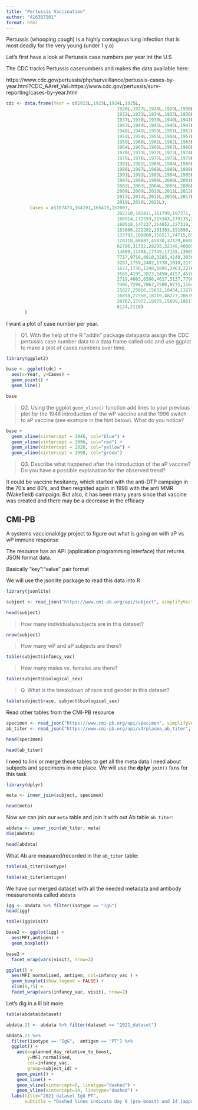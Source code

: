 ```yaml
---
title: "Pertussis Vaccination"
author: "A16307501"
format: html
---
```


Pertussis (whooping cough) is a highly contagious lung infection that is most deadly for the very young (under 1 y.o)

Let's first have a look at Pertussis case numbers per year int the U.S

The CDC tracks Pertussis casenumbers and makes the data available here:

https://www.cdc.gov/pertussis/php/surveillance/pertussis-cases-by-year.html?CDC_AAref_Val=https://www.cdc.gov/pertussis/surv-reporting/cases-by-year.html


```r
cdc <- data.frame(Year = c(1922L,1923L,1924L,1925L,
                                          1926L,1927L,1928L,1929L,1930L,1931L,
                                          1932L,1933L,1934L,1935L,1936L,
                                          1937L,1938L,1939L,1940L,1941L,1942L,
                                          1943L,1944L,1945L,1946L,1947L,
                                          1948L,1949L,1950L,1951L,1952L,
                                          1953L,1954L,1955L,1956L,1957L,1958L,
                                          1959L,1960L,1961L,1962L,1963L,
                                          1964L,1965L,1966L,1967L,1968L,1969L,
                                          1970L,1971L,1972L,1973L,1974L,
                                          1975L,1976L,1977L,1978L,1979L,1980L,
                                          1981L,1982L,1983L,1984L,1985L,
                                          1986L,1987L,1988L,1989L,1990L,
                                          1991L,1992L,1993L,1994L,1995L,1996L,
                                          1997L,1998L,1999L,2000L,2001L,
                                          2002L,2003L,2004L,2005L,2006L,2007L,
                                          2008L,2009L,2010L,2011L,2012L,
                                          2013L,2014L,2015L,2016L,2017L,2018L,
                                          2019L,2020L,2021L),
         Cases = c(107473,164191,165418,152003,
                                          202210,181411,161799,197371,
                                          166914,172559,215343,179135,265269,
                                          180518,147237,214652,227319,103188,
                                          183866,222202,191383,191890,109873,
                                          133792,109860,156517,74715,69479,
                                          120718,68687,45030,37129,60886,
                                          62786,31732,28295,32148,40005,
                                          14809,11468,17749,17135,13005,6799,
                                          7717,9718,4810,3285,4249,3036,
                                          3287,1759,2402,1738,1010,2177,2063,
                                          1623,1730,1248,1895,2463,2276,
                                          3589,4195,2823,3450,4157,4570,
                                          2719,4083,6586,4617,5137,7796,6564,
                                          7405,7298,7867,7580,9771,11647,
                                          25827,25616,15632,10454,13278,
                                          16858,27550,18719,48277,28639,32971,
                                          20762,17972,18975,15609,18617,
                                          6124,2116)
       )
```

I want a plot of case number per year.

> Q1. With the help of the R “addin” package datapasta assign the CDC pertussis case number data to a data frame called cdc and use ggplot to make a plot of cases numbers over time.

```r
library(ggplot2)

base <- ggplot(cdc) +
  aes(x=Year, y=Cases) +
  geom_point() +
  geom_line()

base
```


> Q2. Using the ggplot `geom_vline()` function add lines to your previous plot for the 1946 introduction of the wP vaccine and the 1996 switch to aP vaccine (see example in the hint below). What do you notice?

```r
base + 
  geom_vline(xintercept = 1946, col="blue") + 
  geom_vline(xintercept = 1996, col="red") +
  geom_vline(xintercept = 2020, col="yellow") +
  geom_vline(xintercept = 1998, col="green")
```


> Q3. Describe what happened after the introduction of the aP vaccine? Do you have a possible explanation for the observed trend?

It could be vaccine hesitancy, which started with the anti-DTP campaign in the 70's and 80's, and then reignited again in 1998 with the anti MMR (Wakefield) campaign. But also, it has been many years since that vaccine was created and there may be a decrease in the efficacy


## CMI-PB

A systems vaccionalolgy project to figure out what is going on with aP vs wP immune response

The resource has an API (application programming interface) that returns JSON format data.

Basically "key":"value" pair format

We will use the jsonlite package to read this data into R

```r
library(jsonlite)

subject <- read_json("https://www.cmi-pb.org/api/subject", simplifyVector = T)

head(subject)
```

> How many individuals/subjects are in this dataset?

```r
nrow(subject)
```

> How many wP and aP subjects are there?

```r
table(subject$infancy_vac)
```

> How many males vs. females are there?

```r
table(subject$biological_sex)
```

> Q. What is the breakdown of race and gender in this dataset?

```r
table(subject$race, subject$biological_sex)
```


Read other tables from the CMI-PB resource
```r
specimen <- read_json("https://www.cmi-pb.org/api/specimen", simplifyVector = TRUE)
ab_titer <- read_json("https://www.cmi-pb.org/api/v4/plasma_ab_titer", simplifyVector = TRUE)
```

```r
head(specimen)
```

```r
head(ab_titer)
```

I need to link or merge these tables to get all the meta data I need about subjects and specimens in one place. We will use the **dplyr** `join()` fxns for this task

```r
library(dplyr)

meta <- inner_join(subject, specimen)

head(meta)
```

Now we can join our `meta` table and join it with out Ab table `ab_titer`:

```r
abdata <- inner_join(ab_titer, meta)
dim(abdata)
```

```r
head(abdata)
```

What Ab are measured/recorded in the `ab_titer` table:

```r
table(ab_titer$isotype)
```

```r
table(ab_titer$antigen)
```

We have our merged dataset with all the needed metadata and antibody measurements called `abdata`

```r
igg <- abdata %>% filter(isotype == "IgG")
head(igg)
```

```r
table(igg$visit)
```


```r
base2 <- ggplot(igg) +
  aes(MFI,antigen) +
  geom_boxplot()
```

```r
base2 +
  facet_wrap(vars(visit), nrow=2)
```

```r
ggplot() +
  aes(MFI_normalised, antigen, col=infancy_vac ) +
  geom_boxplot(show.legend = FALSE) + 
  xlim(0,75) +
  facet_wrap(vars(infancy_vac, visit), nrow=2)
```


Let's dig in a lil bit more

```r
table(abdata$dataset)
```


```r
abdata.21 <- abdata %>% filter(dataset == "2021_dataset")

abdata.21 %>% 
  filter(isotype == "IgG",  antigen == "PT") %>%
  ggplot() +
    aes(x=planned_day_relative_to_boost,
        y=MFI_normalised,
        col=infancy_vac,
        group=subject_id) +
    geom_point() +
    geom_line() +
    geom_vline(xintercept=0, linetype="dashed") +
    geom_vline(xintercept=14, linetype="dashed") +
  labs(title="2021 dataset IgG PT",
       subtitle = "Dashed lines indicate day 0 (pre-boost) and 14 (apparent peak levels)")
```

